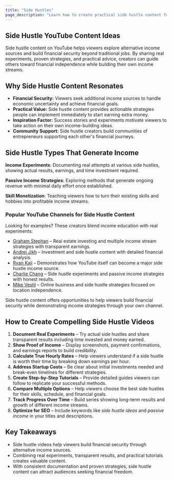 ```yaml
---
title: "Side Hustles"
page_description: "Learn how to create practical side hustle content for YouTube—covering income strategies, business experiments, and financial independence methods."
---
```


## Side Hustle YouTube Content Ideas

Side hustle content on YouTube helps viewers explore alternative income sources and build financial security beyond traditional jobs. By sharing real experiments, proven strategies, and practical advice, creators can guide others toward financial independence while building their own income streams.

## Why Side Hustle Content Resonates

- **Financial Security:** Viewers seek additional income sources to handle economic uncertainty and achieve financial goals.
- **Practical Value:** Side hustle content provides actionable strategies people can implement immediately to start earning extra money.
- **Inspiration Factor:** Success stories and experiments motivate viewers to take action on their own income-building ideas.
- **Community Support:** Side hustle creators build communities of entrepreneurs supporting each other's financial journeys.

## Side Hustle Types That Generate Income

**Income Experiments**: Documenting real attempts at various side hustles, showing actual results, earnings, and time investment required.

**Passive Income Strategies**: Exploring methods that generate ongoing revenue with minimal daily effort once established.

**Skill Monetization**: Teaching viewers how to turn their existing skills and hobbies into profitable income streams.

### Popular YouTube Channels for Side Hustle Content

Looking for examples? These creators blend income education with real experiments:
- [Graham Stephan](https://www.youtube.com/@GrahamStephan) – Real estate investing and multiple income stream strategies with transparent earnings.
- [Andrei Jikh](https://www.youtube.com/@AndreiJikh) – Investment and side hustle content with detailed financial analysis.
- [Ryan Kaji](https://www.youtube.com/@RyanKaji) – Demonstrates how YouTube itself can become a major side hustle income source.
- [Charlie Chang](https://www.youtube.com/@CharlieChang) – Side hustle experiments and passive income strategies with honest results.
- [Mike Vestil](https://www.youtube.com/@MikeVestil) – Online business and side hustle strategies focused on location independence.

Side hustle content offers opportunities to help viewers build financial security while demonstrating income strategies through your own channel.

## How to Create Compelling Side Hustle Videos

1. **Document Real Experiments** – Try actual side hustles and share transparent results including time invested and money earned.
2. **Show Proof of Income** – Display screenshots, payment confirmations, and earnings reports to build credibility.
3. **Calculate True Hourly Rates** – Help viewers understand if a side hustle is worth their time by breaking down earnings per hour.
4. **Address Startup Costs** – Be clear about initial investments needed and break-even timelines for different strategies.
5. **Create Step-by-Step Tutorials** – Provide detailed guides viewers can follow to replicate your successful methods.
6. **Compare Multiple Options** – Help viewers choose the best side hustles for their skills, schedule, and financial goals.
7. **Track Progress Over Time** – Build series showing long-term results and growth of different income streams.
8. **Optimize for SEO** – Include keywords like *side hustle ideas* and *passive income* in your titles and descriptions.

## Key Takeaways

- Side hustle videos help viewers build financial security through alternative income sources.
- Combining real experiments, transparent results, and practical tutorials creates valuable content.
- With consistent documentation and proven strategies, side hustle content can attract audiences seeking financial freedom.